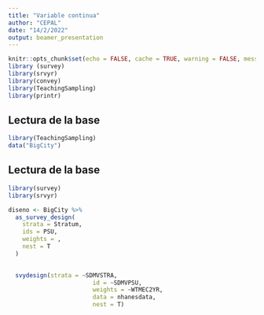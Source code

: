 ```yaml
---
title: "Variable continua"
author: "CEPAL"
date: "14/2/2022"
output: beamer_presentation
---
```


```r
knitr::opts_chunk$set(echo = FALSE, cache = TRUE, warning = FALSE, message = FALSE, error = FALSE)
library (survey)
library(srvyr)
library(convey)
library(TeachingSampling)
library(printr)
```

## Lectura de la base 
```r
library(TeachingSampling)
data("BigCity")


```
## Lectura de la base 
```r
library(survey)
library(srvyr)

diseno <- BigCity %>%
  as_survey_design(
    strata = Stratum,
    ids = PSU,
    weights = ,
    nest = T
  )

  
  svydesign(strata = ~SDMVSTRA, 
                        id = ~SDMVPSU, 
                        weights = ~WTMEC2YR, 
                        data = nhanesdata, 
                        nest = T)

```

